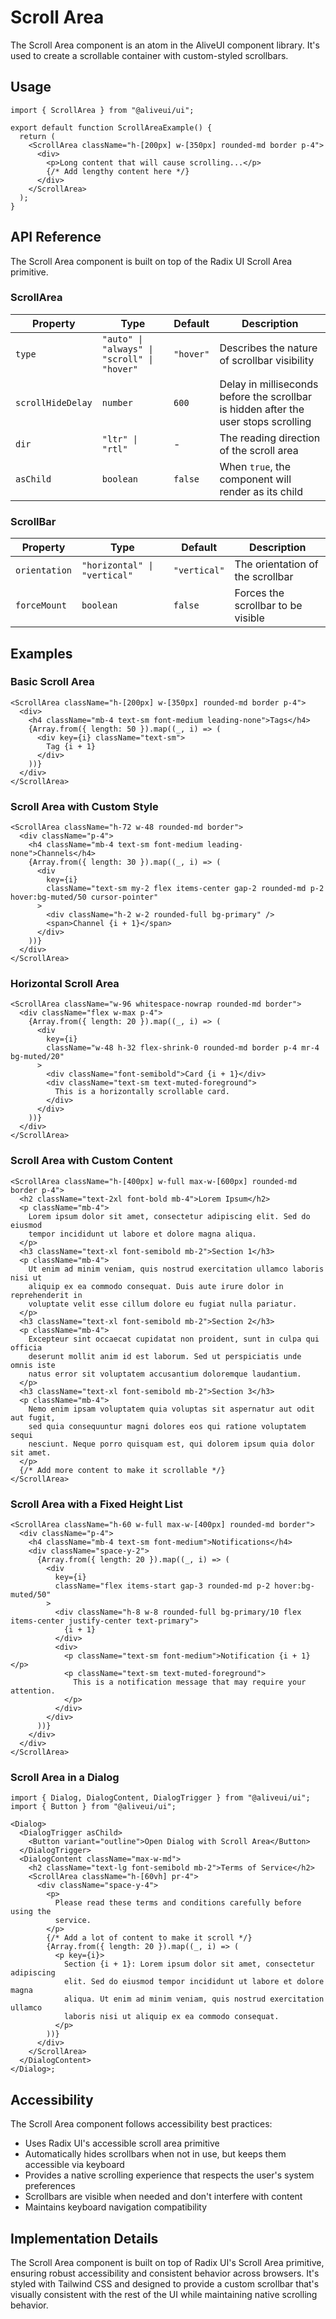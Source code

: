 # Scroll Area

The Scroll Area component is an atom in the AliveUI component library. It's used to create a scrollable container with custom-styled scrollbars.

## Usage

```tsx
import { ScrollArea } from "@aliveui/ui";

export default function ScrollAreaExample() {
  return (
    <ScrollArea className="h-[200px] w-[350px] rounded-md border p-4">
      <div>
        <p>Long content that will cause scrolling...</p>
        {/* Add lengthy content here */}
      </div>
    </ScrollArea>
  );
}
```

## API Reference

The Scroll Area component is built on top of the Radix UI Scroll Area primitive.

### ScrollArea

| Property          | Type                                        | Default   | Description                                                                         |
| ----------------- | ------------------------------------------- | --------- | ----------------------------------------------------------------------------------- |
| `type`            | `"auto" \| "always" \| "scroll" \| "hover"` | `"hover"` | Describes the nature of scrollbar visibility                                        |
| `scrollHideDelay` | `number`                                    | `600`     | Delay in milliseconds before the scrollbar is hidden after the user stops scrolling |
| `dir`             | `"ltr" \| "rtl"`                            | -         | The reading direction of the scroll area                                            |
| `asChild`         | `boolean`                                   | `false`   | When `true`, the component will render as its child                                 |

### ScrollBar

| Property      | Type                         | Default      | Description                        |
| ------------- | ---------------------------- | ------------ | ---------------------------------- |
| `orientation` | `"horizontal" \| "vertical"` | `"vertical"` | The orientation of the scrollbar   |
| `forceMount`  | `boolean`                    | `false`      | Forces the scrollbar to be visible |

## Examples

### Basic Scroll Area

```tsx
<ScrollArea className="h-[200px] w-[350px] rounded-md border p-4">
  <div>
    <h4 className="mb-4 text-sm font-medium leading-none">Tags</h4>
    {Array.from({ length: 50 }).map((_, i) => (
      <div key={i} className="text-sm">
        Tag {i + 1}
      </div>
    ))}
  </div>
</ScrollArea>
```

### Scroll Area with Custom Style

```tsx
<ScrollArea className="h-72 w-48 rounded-md border">
  <div className="p-4">
    <h4 className="mb-4 text-sm font-medium leading-none">Channels</h4>
    {Array.from({ length: 30 }).map((_, i) => (
      <div
        key={i}
        className="text-sm my-2 flex items-center gap-2 rounded-md p-2 hover:bg-muted/50 cursor-pointer"
      >
        <div className="h-2 w-2 rounded-full bg-primary" />
        <span>Channel {i + 1}</span>
      </div>
    ))}
  </div>
</ScrollArea>
```

### Horizontal Scroll Area

```tsx
<ScrollArea className="w-96 whitespace-nowrap rounded-md border">
  <div className="flex w-max p-4">
    {Array.from({ length: 20 }).map((_, i) => (
      <div
        key={i}
        className="w-48 h-32 flex-shrink-0 rounded-md border p-4 mr-4 bg-muted/20"
      >
        <div className="font-semibold">Card {i + 1}</div>
        <div className="text-sm text-muted-foreground">
          This is a horizontally scrollable card.
        </div>
      </div>
    ))}
  </div>
</ScrollArea>
```

### Scroll Area with Custom Content

```tsx
<ScrollArea className="h-[400px] w-full max-w-[600px] rounded-md border p-4">
  <h2 className="text-2xl font-bold mb-4">Lorem Ipsum</h2>
  <p className="mb-4">
    Lorem ipsum dolor sit amet, consectetur adipiscing elit. Sed do eiusmod
    tempor incididunt ut labore et dolore magna aliqua.
  </p>
  <h3 className="text-xl font-semibold mb-2">Section 1</h3>
  <p className="mb-4">
    Ut enim ad minim veniam, quis nostrud exercitation ullamco laboris nisi ut
    aliquip ex ea commodo consequat. Duis aute irure dolor in reprehenderit in
    voluptate velit esse cillum dolore eu fugiat nulla pariatur.
  </p>
  <h3 className="text-xl font-semibold mb-2">Section 2</h3>
  <p className="mb-4">
    Excepteur sint occaecat cupidatat non proident, sunt in culpa qui officia
    deserunt mollit anim id est laborum. Sed ut perspiciatis unde omnis iste
    natus error sit voluptatem accusantium doloremque laudantium.
  </p>
  <h3 className="text-xl font-semibold mb-2">Section 3</h3>
  <p className="mb-4">
    Nemo enim ipsam voluptatem quia voluptas sit aspernatur aut odit aut fugit,
    sed quia consequuntur magni dolores eos qui ratione voluptatem sequi
    nesciunt. Neque porro quisquam est, qui dolorem ipsum quia dolor sit amet.
  </p>
  {/* Add more content to make it scrollable */}
</ScrollArea>
```

### Scroll Area with a Fixed Height List

```tsx
<ScrollArea className="h-60 w-full max-w-[400px] rounded-md border">
  <div className="p-4">
    <h4 className="mb-4 text-sm font-medium">Notifications</h4>
    <div className="space-y-2">
      {Array.from({ length: 20 }).map((_, i) => (
        <div
          key={i}
          className="flex items-start gap-3 rounded-md p-2 hover:bg-muted/50"
        >
          <div className="h-8 w-8 rounded-full bg-primary/10 flex items-center justify-center text-primary">
            {i + 1}
          </div>
          <div>
            <p className="text-sm font-medium">Notification {i + 1}</p>
            <p className="text-sm text-muted-foreground">
              This is a notification message that may require your attention.
            </p>
          </div>
        </div>
      ))}
    </div>
  </div>
</ScrollArea>
```

### Scroll Area in a Dialog

```tsx
import { Dialog, DialogContent, DialogTrigger } from "@aliveui/ui";
import { Button } from "@aliveui/ui";

<Dialog>
  <DialogTrigger asChild>
    <Button variant="outline">Open Dialog with Scroll Area</Button>
  </DialogTrigger>
  <DialogContent className="max-w-md">
    <h2 className="text-lg font-semibold mb-2">Terms of Service</h2>
    <ScrollArea className="h-[60vh] pr-4">
      <div className="space-y-4">
        <p>
          Please read these terms and conditions carefully before using the
          service.
        </p>
        {/* Add a lot of content to make it scroll */}
        {Array.from({ length: 20 }).map((_, i) => (
          <p key={i}>
            Section {i + 1}: Lorem ipsum dolor sit amet, consectetur adipiscing
            elit. Sed do eiusmod tempor incididunt ut labore et dolore magna
            aliqua. Ut enim ad minim veniam, quis nostrud exercitation ullamco
            laboris nisi ut aliquip ex ea commodo consequat.
          </p>
        ))}
      </div>
    </ScrollArea>
  </DialogContent>
</Dialog>;
```

## Accessibility

The Scroll Area component follows accessibility best practices:

- Uses Radix UI's accessible scroll area primitive
- Automatically hides scrollbars when not in use, but keeps them accessible via keyboard
- Provides a native scrolling experience that respects the user's system preferences
- Scrollbars are visible when needed and don't interfere with content
- Maintains keyboard navigation compatibility

## Implementation Details

The Scroll Area component is built on top of Radix UI's Scroll Area primitive, ensuring robust accessibility and consistent behavior across browsers. It's styled with Tailwind CSS and designed to provide a custom scrollbar that's visually consistent with the rest of the UI while maintaining native scrolling behavior.
